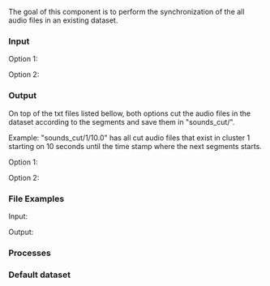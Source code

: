 The goal of this component is to perform the synchronization of the all audio files in an existing dataset.

=== Input ===

Option 1:

{{hc|python audio_synchronization.py soundpaths_my_dataset.txt output_matches_100.txt output_matches_segments_default.txt|2=<nowiki>
--soundpaths_my_dataset.txt: txt file with the paths of all audio files in the dataset.
--output_matches_100.txt: txt file with the output of a previous run of the audio fingerprinting algorithm.
--output_matches_segments_default.txt: txt file with the output of all segments of a previous run of the audio fingerprinting algorithm.
</nowiki>
}}

Option 2:

{{hc|python audio_synchronization.py soundpaths_my_dataset.txt|2=<nowiki>
--soundpaths_my_dataset.txt: txt file with the paths of all audio files in the dataset.
</nowiki>
}}

=== Output ===

On top of the txt files listed bellow, both options cut the audio files in the dataset according to the segments and save them in "sounds_cut/".

Example: "sounds_cut/1/10.0" has all cut audio files that exist in cluster 1 starting on 10 seconds until the time stamp where the next segments starts.

Option 1:

{{hc|Returns:|2=<nowiki>
--output.txt: txt file with the list of all clusters and samples inside each cluster with their relative quality.

--output_synchronization.txt: txt file with all the different overlapping segments inside each cluster, with the samples present in each sample and their relative quality.
</nowiki>
}}

Option 2:

{{hc|Returns:|2=<nowiki>
--output.txt: txt file with the list of all clusters and samples inside each cluster with their relative quality.

--output_synchronization.txt: txt file with all the different overlapping segments inside each cluster, with the samples present in each sample and their relative quality.

--output_matches.txt: Audio Fingerprinting algorithm results (sample-level).

--output_matches_segments.txt: Audio Fingerprinting algorithm results (segment-level).
</nowiki>
}}

=== File Examples ===

Input:

{{hc|soundpaths_my_dataset.txt|2=<nowiki>
sounds_my_dataset/song8sample2.mp3
sounds_my_dataset/song6sample1.mp3
sounds_my_dataset/song6sample6.mp3
sounds_my_dataset/song2sample8.mp3
sounds_my_dataset/song7sample5.mp3
</nowiki>
}}

{{hc|output_matches_100.txt|2=<nowiki>
Matched sounds_my_dataset/song4sample6.mp3 248.9 sec 17513 raw hashes as sounds_my_dataset/song4sample9.mp3 at   -7.6 s with    51 of   305 common hashes at rank  6
Matched sounds_my_dataset/song4sample6.mp3 248.9 sec 17513 raw hashes as sounds_my_dataset/song4sample1.mp3 at    6.9 s with    36 of   245 common hashes at rank 15
Matched sounds_my_dataset/song4sample6.mp3 248.9 sec 17513 raw hashes as sounds_my_dataset/song4sample8.mp3 at   -5.6 s with    24 of   104 common hashes at rank 31
Matched sounds_my_dataset/song4sample6.mp3 248.9 sec 17513 raw hashes as sounds_my_dataset/song4sample5.mp3 at  -16.2 s with    22 of   110 common hashes at rank 39
Matched sounds_my_dataset/song4sample6.mp3 248.9 sec 17513 raw hashes as sounds_my_dataset/song4sample7.mp3 at    0.9 s with    16 of    77 common hashes at rank 18
Matched sounds_my_dataset/song4sample6.mp3 248.9 sec 17513 raw hashes as sounds_my_dataset/song4sample2.mp3 at -156.1 s with     6 of    72 common hashes at rank 12
</nowiki>
}}

{{hc|output_matches_segments_default.txt|2=<nowiki>
NOMATCH sounds_cut/1/0.0/song2sample1.mp3 19.9 sec 3186 raw hashes
NOMATCH sounds_cut/1/20.0/song2sample1.mp3 2.0 sec 399 raw hashes
NOMATCH sounds_cut/1/20.0/song2sample5.mp3 2.0 sec 419 raw hashes
NOMATCH sounds_cut/1/22.1/song2sample1.mp3 7.0 sec 1695 raw hashes
NOMATCH sounds_cut/1/22.1/song2sample5.mp3 7.1 sec 1501 raw hashes
NOMATCH sounds_cut/1/22.1/song2sample7.mp3 7.0 sec 827 raw hashes
Matched sounds_cut/1/29.3/song2sample1.mp3 2.5 sec 336 raw hashes as sounds_cut/1/29.3/song2sample3.mp3 at   -0.0 s with     3 of     3 common hashes at rank  0
NOMATCH sounds_cut/1/29.3/song2sample5.mp3 2.6 sec 334 raw hashes
NOMATCH sounds_cut/1/29.3/song2sample7.mp3 2.6 sec 289 raw hashes
Matched sounds_cut/1/29.3/song2sample3.mp3 2.6 sec 492 raw hashes as sounds_cut/1/29.3/song2sample1.mp3 at    0.0 s with     2 of     2 common hashes at rank  0
</nowiki>
}}

Output:

{{hc|output.txt|2=<nowiki>
1
sounds_my_dataset/song2sample3.mp3 6.35
sounds_my_dataset/song2sample8.mp3 4.0704739466
sounds_my_dataset/song2sample4.mp3 3.13024725495
sounds_my_dataset/song2sample5.mp3 3.08068635739
sounds_my_dataset/song2sample1.mp3 2.27266603678
sounds_my_dataset/song2sample2.mp3 1.35798946444
sounds_my_dataset/song2sample6.mp3 1.12258105596
sounds_my_dataset/song2sample7.mp3 1.0636716225
2
sounds_my_dataset/song7sample3.mp3 6.15695802185
sounds_my_dataset/song7sample4.mp3 4.12599554954
sounds_my_dataset/song7sample5.mp3 3.90231950057
sounds_my_dataset/song7sample1.mp3 3.81289894492
sounds_my_dataset/song7sample6.mp3 2.33759016094
sounds_my_dataset/song7sample2.mp3 1.94741927405
sounds_my_dataset/song7sample7.mp3 1.40188278915
sounds_my_dataset/song7sample8.mp3 0.348085858255
</nowiki>
}}

{{hc|output_synchronization.txt.txt|2=<nowiki>
1
00:00:0-00:20:0
sounds_cut/1/0.0/song2sample1.mp3 0
00:20:0-00:22:1
sounds_cut/1/20.0/song2sample5.mp3 0
sounds_cut/1/20.0/song2sample1.mp3 0
00:22:1-00:29:3
sounds_cut/1/22.1/song2sample1.mp3 0
sounds_cut/1/22.1/song2sample5.mp3 0
sounds_cut/1/22.1/song2sample7.mp3 0
00:29:3-00:32:0
sounds_cut/1/29.3/song2sample3.mp3 3.0
sounds_cut/1/29.3/song2sample1.mp3 2.0
sounds_cut/1/29.3/song2sample7.mp3 0
sounds_cut/1/29.3/song2sample5.mp3 0
00:32:0-00:38:0
sounds_cut/1/32.0/song2sample7.mp3 3.0
sounds_cut/1/32.0/song2sample8.mp3 0
sounds_cut/1/32.0/song2sample5.mp3 0
sounds_cut/1/32.0/song2sample3.mp3 0
sounds_cut/1/32.0/song2sample1.mp3 0
00:38:0-00:48:6
sounds_cut/1/38.0/song2sample3.mp3 22.0
sounds_cut/1/38.0/song2sample7.mp3 19.0
sounds_cut/1/38.0/song2sample8.mp3 18.0
sounds_cut/1/38.0/song2sample5.mp3 17.0
sounds_cut/1/38.0/song2sample1.mp3 12.0
sounds_cut/1/38.0/song2sample4.mp3 8.0
00:48:6-00:58:0
sounds_cut/1/48.6/song2sample3.mp3 31.0
sounds_cut/1/48.6/song2sample7.mp3 21.0
sounds_cut/1/48.6/song2sample8.mp3 16.0
sounds_cut/1/48.6/song2sample4.mp3 10.0
sounds_cut/1/48.6/song2sample5.mp3 9.0
sounds_cut/1/48.6/song2sample2.mp3 4.0
sounds_cut/1/48.6/song2sample1.mp3 0
00:58:0-02:01:033
sounds_cut/1/58.0/song2sample3.mp3 210.0
sounds_cut/1/58.0/song2sample8.mp3 123.0
sounds_cut/1/58.0/song2sample6.mp3 119.0
sounds_cut/1/58.0/song2sample4.mp3 116.0
sounds_cut/1/58.0/song2sample5.mp3 114.0
sounds_cut/1/58.0/song2sample7.mp3 110.0
sounds_cut/1/58.0/song2sample2.mp3 95.0
sounds_cut/1/58.0/song2sample1.mp3 65.0
02:01:033-02:57:492
sounds_cut/1/121.033/song2sample3.mp3 153.0
sounds_cut/1/121.033/song2sample7.mp3 126.0
sounds_cut/1/121.033/song2sample5.mp3 116.0
sounds_cut/1/121.033/song2sample8.mp3 97.0
sounds_cut/1/121.033/song2sample4.mp3 75.0
sounds_cut/1/121.033/song2sample2.mp3 53.0
sounds_cut/1/121.033/song2sample1.mp3 52.0
02:57:492-03:06:567
sounds_cut/1/177.492/song2sample3.mp3 24.0
sounds_cut/1/177.492/song2sample1.mp3 9.0
sounds_cut/1/177.492/song2sample8.mp3 9.0
sounds_cut/1/177.492/song2sample7.mp3 2.0
sounds_cut/1/177.492/song2sample2.mp3 0
sounds_cut/1/177.492/song2sample4.mp3 0
03:06:567-03:07:376
sounds_cut/1/186.567/song2sample3.mp3 17.0
sounds_cut/1/186.567/song2sample4.mp3 12.0
sounds_cut/1/186.567/song2sample2.mp3 3.0
sounds_cut/1/186.567/song2sample1.mp3 3.0
sounds_cut/1/186.567/song2sample8.mp3 0
03:07:376-03:08:83
sounds_cut/1/187.376/song2sample3.mp3 19.0
sounds_cut/1/187.376/song2sample2.mp3 2.0
sounds_cut/1/187.376/song2sample4.mp3 0
sounds_cut/1/187.376/song2sample1.mp3 0
03:08:83-03:12:384
sounds_cut/1/188.83/song2sample1.mp3 0
sounds_cut/1/188.83/song2sample4.mp3 0
sounds_cut/1/188.83/song2sample2.mp3 0
03:12:384-03:15:095
sounds_cut/1/192.384/song2sample2.mp3 0
sounds_cut/1/192.384/song2sample1.mp3 0
03:15:095-03:30:991
sounds_cut/1/195.095/song2sample1.mp3 0
</nowiki>
}}

=== Processes ===

=== Default dataset ===